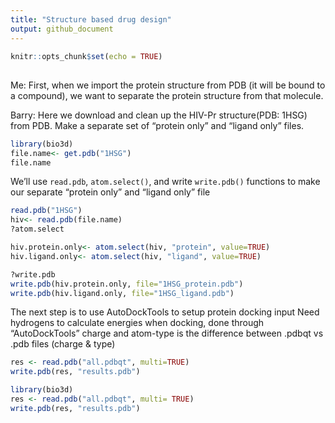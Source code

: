 ```yaml
---
title: "Structure based drug design"
output: github_document
---
```


```r
knitr::opts_chunk$set(echo = TRUE)
```

## 

Me: First, when we import the protein structure from PDB (it will be bound to a compound), we want to separate the protein structure from that molecule.

Barry: Here we download and clean up the HIV-Pr structure(PDB: 1HSG) from PDB. 
Make a separate set of "protein only" and "ligand only" files.

```r
library(bio3d)
file.name<- get.pdb("1HSG")
file.name
```

We'll use `read.pdb`, `atom.select()`, and write `write.pdb()` functions to make our separate "protein only" and "ligand only" file
```r
read.pdb("1HSG")
hiv<- read.pdb(file.name)
?atom.select
```

```r
hiv.protein.only<- atom.select(hiv, "protein", value=TRUE)
hiv.ligand.only<- atom.select(hiv, "ligand", value=TRUE)
```

```r
?write.pdb
write.pdb(hiv.protein.only, file="1HSG_protein.pdb")
write.pdb(hiv.ligand.only, file="1HSG_ligand.pdb")
```

The next step is to use AutoDockTools to setup protein docking input
Need hydrogens to calculate energies when docking, done through "AutoDockTools"
charge and atom-type is the difference between .pdbqt vs .pdb files (charge & type)

```r

res <- read.pdb("all.pdbqt", multi=TRUE)
write.pdb(res, "results.pdb")
```

```r
library(bio3d)
res <- read.pdb("all.pdbqt", multi= TRUE)
write.pdb(res, "results.pdb")
```



